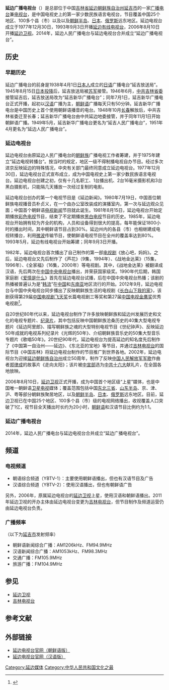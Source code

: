 {{電視網資訊
| 電視網名稱     = 延边广播电视台<br>{{lang|ko|연변라지오텔레비죤방송국}}
| 電視網商標檔案 = China yanbian tv logo.png
| 電視網商標尺寸 = 150px
| 電視網商標名稱 = 
| 類型           = 电视台、广播电台
| 品牌           = 
| 開播日期       = 
| 國家           = {{CHN}}
| 可收視地區     = [[中国大陆|中国大陆]]、[[朝鲜半岛|朝鲜半岛]]、[[俄罗斯远东地区|俄罗斯远东地区]]
| 創立日期       = 1977年12月30日
| 創立者         = 
| 口號           = 
| 格言           = 
| 收視率         = 
| 收視率調查時間 = 
| 收視率資料來源 = 
| 市場占有率     = 
| 擁有者         = 
| 持股者         = 
| 關鍵人物       = 
| 旗下類比頻道   = 朝语综合频道(YBTV-1)<br>汉语综合频道(YBTV-2)<br>[[延边卫视|延边卫视]]
| 旗下數位頻道   = 
| 官方網站       = {{url|http://www.iybtv.com |朝鲜语官网}} <br>{{url|http://cn.iybtv.com |汉语官网}} 
| 備註           = 
}}

'''延边广播电视台'''（{{kor|諺=연변라지오텔레비죤방송국|漢=延邊라지오 텔레비죤放送局|羅=Yŏnbyŏn Lajio Tellebijyon Pangsong-gug|f=y}}）是总部位于中国[[吉林省|吉林省]][[延边朝鲜族自治州|延边朝鲜族自治州]][[延吉市|延吉市]]的一家[[广播电台|广播电台]]兼[[电视台|电视台]]，是中国电视史上的第一家少数民族语言电视台{{r|概况|page=400}}，节目覆盖中国25个地区、100多个县（市）以及以及[[朝鲜半岛|朝鲜半岛]]、[[日本|日本]]、[[俄罗斯|俄罗斯]]远东地区{{r|广电}}。延边电视台成立于1977年12月30日{{r|概况|page=400}}，1993年9月3日开播[[延边有线电视台|延边有线电视台]]{{r|有线}}，2006年8月10日开播[[延边卫视|延边卫视]]{{r|卫视}}。2014年，延边人民广播电台与延边电视台合并成立“延边广播电视台”{{r|信息港}}。

==历史==
===早期历史===
延边广播电台的前身是1938年4月1日[[日本人|日本人]]成立的[[日语|日语]]广播电台“延吉放送局”。1945年8月15日[[日本投降|日本投降]]后，延吉放送局被[[苏联武装力量|苏军]]接管{{r|概况|page=397-398}}。1946年6月，[[中共吉林省委|中共吉林省委]]接管延吉后，延吉放送局改为“延吉新华广播电台”；同年7月1日，延吉新华广播电台正式开播，起初以[[汉语|汉语]]广播为主，[[朝鲜语|朝鲜语]]广播每天只有50分钟。延吉新华广播电台是中国历史上首个使用朝鲜语播音的电台。1948年10月[[长春|长春]]解放后，中共吉林省委迁至长春；延吉新华广播电台由中共延边地委接管，并于同年11月1日开始朝鲜语广播。1949年5月，延吉新华广播电台更名为“延吉人民广播电台”，1951年4月更名为“延边人民广播电台”{{r|概况|page=398-399}}。

===延边电视台===
延边电视台由原延边人民广播电台的[[中国朝鲜族|朝鲜族]]广播电视工作者筹建，并于1975年建立“延边电视转播台”。按当时的规定，地区一级不得制播电视自办节目。经过多次进京反映延边的特殊情况，中央有关部门最终同意成立延边电视台。1977年12月30日，延边电视台正式宣布成立，成为中国电视史上第一家少数民族语言电视台。延边电视台创建之初，仅有十几名职工、1台播出机、2台16毫米摄影机和3台黑白摄影机，只能隔几天播放一次经过复制的电影。{{r|概况|page=400}}

延边电视台创办的第一个电视节目是《延边新闻》。1980年7月19日，中国首位朝鲜族电视播音员朴贞义，在一个由办公室改装成的演播室内，第一次与延边观众见面；中国首个朝鲜语[[电视新闻|电视新闻]]节目就此诞生{{r|概况|page=401}}。1981年8月15日，延边电视台开始定期播放[[彩色电视|彩色电视]]节目，结束了不定期播放[[黑白电视|黑白电视]]节目的历史。1985年，延边电视台开始拥有较为齐全的机构，人员和设备得到很大的提高，每年能保证1800小时的播出时间，其中朝鲜语节目占到30%。延边州内的各县（市）也相继建成电视转播台，利用[[微波|微波]]传输节目，使朝鲜语电视节目在全州的覆盖率达到80%{{r|概况|page=401}}。1993年5月，延边有线电视台开始筹建；同年9月3日开播{{r|有线}}。

1982年，延边电视台首次播出了自己制作的第一部[[电视剧|电视剧]]《放心吧，妈妈》。之后，延边电视台又先后制作了《芦花》（9集，1994年）、《战地金达莱》（15集，1996年）、《全家福》（16集，2000年）等电视剧。其中，《战地金达莱》被翻译成汉语，先后两次在[[中国中央电视台|中国中央电视台]]播出，并荣获国家级奖{{r|概况|page=402}}。1990年代后期，韩国家庭剧《[[爱情是什么|爱情是什么]]》首先在延边电视台试播，后在中国中央电视台热播{{r|董旸|page=69-70}}；该剧的热播被普遍认为是“[[韩流|韩流]]”在[[中华人民共和国|中国]]和[[东南亚|东南亚]]地区流行的开始{{r|董旸|page=序1}}。2012年9月，延边电视台与中国中央电视台同步播出了反映朝鲜族生活的电视剧《[[长白山下我的家|长白山下我的家]]》，该剧获得第29届[[中国电视剧飞天奖|中国电视剧飞天奖]]长篇电视剧三等奖和第27届[[中国电视金鹰奖|中国电视金鹰奖]]优秀电视剧<ref>{{cite web |url=http://news.365jilin.com/html/20141028/2086252.shtml |title=吉林省优秀电视作品及人才第10届金鹰节揽获9项大奖 |publisher=东亚经贸新闻 |date=2014-10-28 |access-date=2016-03-08 |archive-date=2019-06-04 |archive-url=https://web.archive.org/web/20190604043357/http://news.365jilin.com/html/20141028/2086252.shtml }}</ref>。

自20世纪80年代以来，延边电视台制作了许多放映朝鲜族和延边州发展历史和文化的电视专题片、[[纪录片|纪录片]]，其中包括反映中国朝鲜族沧桑历史的40集大型电视专题片《延边阿里郎》、描写朝鲜族之魂的大型特别电视节目《世纪钟声》、反映延边50年成就的电视系列纪录片《光辉的50年》、介绍朝鲜族音乐史的50集大型音乐专题片《歌唱50年》{{r|概况|page=401-402}}。20世纪90年代，延边电视台为提高延边的知名度先后制作了《中国第一自治州——延边》、《东北亚的宝地》等节目，并通过[[吉林电视台|吉林电视台]]的国际节目《中国吉林》将延边电视台制作的节目推广到世界各地。2002年，延边电视台为迎接[[延边朝鲜族自治州|延边朝鲜族自治州]]成立50周年，制作了反映[[中国人民解放军军歌|中国人民解放军军歌]]作曲者[[郑律成|郑律成]]的故事片《走向太阳》；该片被[[中共中央宣传部|中宣部]]选为[[中共十六大|中共十六大]]献礼片，在全国各地放映{{r|概况|page=401}}。

2006年8月10日，[[延边卫视|延边卫视]]正式开播，成为中国首个地区级“上星”媒体，也是中国唯一朝鲜语[[卫星电视|卫星电视]]媒体；覆盖范围包括中国[[东北三省|东北三省]]、[[山东半岛|山东半岛]]、京、津、沪、粤等部分朝鲜族聚居地区，以及[[朝鲜半岛|朝鲜半岛]]、[[日本|日本]]、[[俄罗斯|俄罗斯]]远东地区。目前，延边卫视已在中国25个地区、100多个县（市）级的电视网络播出，收视覆盖人口突破了1亿，视节目全天播出时长约为20小时，[[朝鲜语|朝鲜语]]和汉语节目比例约为1:1{{r|卫视|广电}}。

===延边广播电视台===
2014年，延边人民广播电台与延边电视台合并成立“延边广播电视台”{{r|信息港}}。

==频道==
===电视频道===
*朝语综合频道（YBTV-1）：主要使用朝鲜语播出，但也有汉语节目及广告
*汉语综合频道（YBTV-2）：使用汉语播出，但也有朝鲜语广告

另外，2006年，原属延边电视台的[[延边卫视|延边卫视]]上星，使用汉语和朝鲜语播出。2011年延边卫视的开办主体由延边电视台变更为[[吉林电视台|吉林电视台]]，但节目制作及频道运营仍由延边电视台负责。

===广播频率===
（以下为[[延吉市|延吉市]]发射频率）
*朝鲜语新闻综合广播：AM1206kHz、FM94.9MHz
*汉语新闻综合广播：AM1053kHz、FM98.3MHz
*交通广播：FM105.9MHz
*旅游广播：FM104.9MHz

==参见==
*[[延边卫视|延边卫视]]
*[[吉林电视台|吉林电视台]]

==参考文献==
{{Reflist|refs=
<ref name="概况">{{cite book |author=《延边朝鲜族自治州概况》编写组编写 |coauthors= |title=《延边朝鲜族自治州概况》|year=2009年6月 |publisher=民族出版社 |location=北京|ISBN=978-7-105-08642-9}}</ref>
<ref name="有线">{{cite journal |title=延边有线电视台  |author= | coauthors = |journal=《2000年吉林年鉴》 |date= }}</ref>
<ref name="卫视">{{cite journal |title=延边电视台喜迎三十华诞  |author= 吴铁雄 | coauthors =金梅 |journal=《西部时报》 |date=2007年9月28 日第010版}}</ref>
<ref name="广电">{{cite news|url=http://tv.yb983.com/zsdw/zsdw/2012-02-21/120.html|title=延边卫视|publisher=延边广播电视台|date=2012-02-21|deadurl=yes|archiveurl=https://web.archive.org/web/20160307173537/http://tv.yb983.com/zsdw/zsdw/2012-02-21/120.html|archivedate=2016-03-07}}</ref>
<ref name="信息港">{{cite news |url=http://www.yb983.com/news/list/2015-02-08/33313.html |title=延边广播电视台召开2014年度工作总结大会 |publisher=延边信息港 |date=2015-02-08 |deadurl=yes |archiveurl=https://web.archive.org/web/20160927190033/http://www.yb983.com/news/list/2015-02-08/33313.html |archivedate=2016年9月27日 |df= }}</ref>
<ref name="董旸">{{cite book |author=董旸 |coauthors= |title=《韩国攻略：当代韩国电视剧研究》|year=2008年5月 |publisher=中国传媒大学出版社 |location=北京|ISBN=978-7-81127-215-4}}</ref>
}}

== 外部链接 ==
*[http://www.iybtv.com/ 延边电视台官网（朝鲜语版）] {{Wayback|url=http://www.iybtv.com/ |date=20201120024158 }}
*[http://cn.iybtv.com/ 延边电视台官网（汉语版）] {{Wayback|url=http://cn.iybtv.com/ |date=20180223043219 }}

{{中华人民共和国广播电视网络}}

[[Category:延边媒体|Category:延边媒体]]
[[Category:中华人民共和国文化之最|Category:中华人民共和国文化之最]]